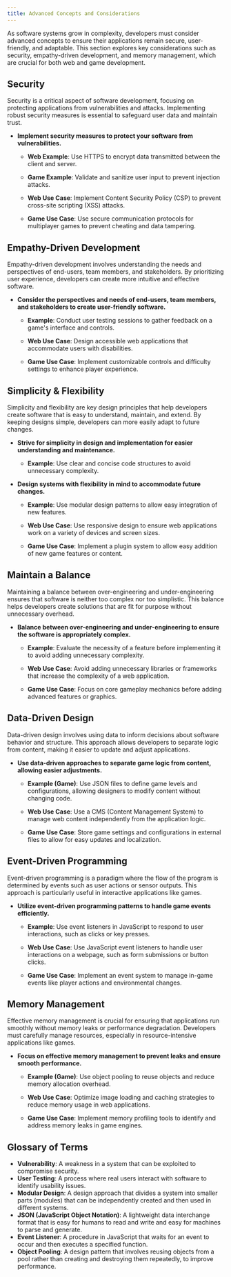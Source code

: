 ```yaml
---
title: Advanced Concepts and Considerations
---
```


As software systems grow in complexity, developers must consider advanced concepts to ensure their applications remain secure, user-friendly, and adaptable. This section explores key considerations such as security, empathy-driven development, and memory management, which are crucial for both web and game development.

## Security

Security is a critical aspect of software development, focusing on protecting applications from vulnerabilities and attacks. Implementing robust security measures is essential to safeguard user data and maintain trust.

- **Implement security measures to protect your software from vulnerabilities.**

  - **Web Example**: Use HTTPS to encrypt data transmitted between the client and server.
  - **Game Example**: Validate and sanitize user input to prevent injection attacks.

  - **Web Use Case**: Implement Content Security Policy (CSP) to prevent cross-site scripting (XSS) attacks.
  - **Game Use Case**: Use secure communication protocols for multiplayer games to prevent cheating and data tampering.

## Empathy-Driven Development

Empathy-driven development involves understanding the needs and perspectives of end-users, team members, and stakeholders. By prioritizing user experience, developers can create more intuitive and effective software.

- **Consider the perspectives and needs of end-users, team members, and stakeholders to create user-friendly software.**

  - **Example**: Conduct user testing sessions to gather feedback on a game's interface and controls.

  - **Web Use Case**: Design accessible web applications that accommodate users with disabilities.
  - **Game Use Case**: Implement customizable controls and difficulty settings to enhance player experience.

## Simplicity & Flexibility

Simplicity and flexibility are key design principles that help developers create software that is easy to understand, maintain, and extend. By keeping designs simple, developers can more easily adapt to future changes.

- **Strive for simplicity in design and implementation for easier understanding and maintenance.**

  - **Example**: Use clear and concise code structures to avoid unnecessary complexity.

- **Design systems with flexibility in mind to accommodate future changes.**

  - **Example**: Use modular design patterns to allow easy integration of new features.

  - **Web Use Case**: Use responsive design to ensure web applications work on a variety of devices and screen sizes.
  - **Game Use Case**: Implement a plugin system to allow easy addition of new game features or content.

## Maintain a Balance

Maintaining a balance between over-engineering and under-engineering ensures that software is neither too complex nor too simplistic. This balance helps developers create solutions that are fit for purpose without unnecessary overhead.

- **Balance between over-engineering and under-engineering to ensure the software is appropriately complex.**

  - **Example**: Evaluate the necessity of a feature before implementing it to avoid adding unnecessary complexity.

  - **Web Use Case**: Avoid adding unnecessary libraries or frameworks that increase the complexity of a web application.
  - **Game Use Case**: Focus on core gameplay mechanics before adding advanced features or graphics.

## Data-Driven Design

Data-driven design involves using data to inform decisions about software behavior and structure. This approach allows developers to separate logic from content, making it easier to update and adjust applications.

- **Use data-driven approaches to separate game logic from content, allowing easier adjustments.**

  - **Example (Game)**: Use JSON files to define game levels and configurations, allowing designers to modify content without changing code.

  - **Web Use Case**: Use a CMS (Content Management System) to manage web content independently from the application logic.
  - **Game Use Case**: Store game settings and configurations in external files to allow for easy updates and localization.

## Event-Driven Programming

Event-driven programming is a paradigm where the flow of the program is determined by events such as user actions or sensor outputs. This approach is particularly useful in interactive applications like games.

- **Utilize event-driven programming patterns to handle game events efficiently.**

  - **Example**: Use event listeners in JavaScript to respond to user interactions, such as clicks or key presses.

  - **Web Use Case**: Use JavaScript event listeners to handle user interactions on a webpage, such as form submissions or button clicks.
  - **Game Use Case**: Implement an event system to manage in-game events like player actions and environmental changes.

## Memory Management

Effective memory management is crucial for ensuring that applications run smoothly without memory leaks or performance degradation. Developers must carefully manage resources, especially in resource-intensive applications like games.

- **Focus on effective memory management to prevent leaks and ensure smooth performance.**

  - **Example (Game)**: Use object pooling to reuse objects and reduce memory allocation overhead.

  - **Web Use Case**: Optimize image loading and caching strategies to reduce memory usage in web applications.
  - **Game Use Case**: Implement memory profiling tools to identify and address memory leaks in game engines.

## Glossary of Terms

- **Vulnerability**: A weakness in a system that can be exploited to compromise security.
- **User Testing**: A process where real users interact with software to identify usability issues.
- **Modular Design**: A design approach that divides a system into smaller parts (modules) that can be independently created and then used in different systems.
- **JSON (JavaScript Object Notation)**: A lightweight data interchange format that is easy for humans to read and write and easy for machines to parse and generate.
- **Event Listener**: A procedure in JavaScript that waits for an event to occur and then executes a specified function.
- **Object Pooling**: A design pattern that involves reusing objects from a pool rather than creating and destroying them repeatedly, to improve performance.
